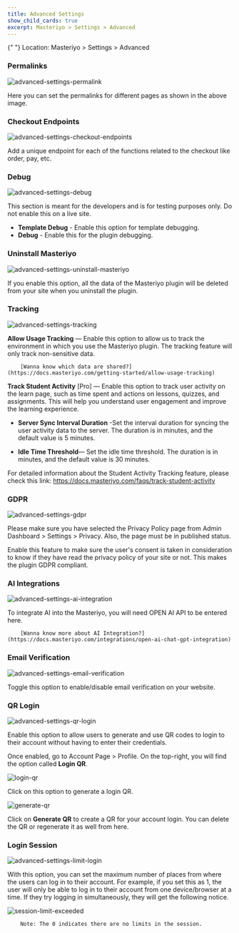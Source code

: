 ```yaml
---
title: Advanced Settings
show_child_cards: true
excerpt: Masteriyo > Settings > Advanced
---
```


<Callout>
  {" "}  
  Location: Masteriyo > Settings > Advanced
</Callout>

### Permalinks

![advanced-settings-permalink](https://github.com/user-attachments/assets/cc38264f-b042-4793-98c1-028221b7d6f2)

Here you can set the permalinks for different pages as shown in the above image.

### Checkout Endpoints

![advanced-settings-checkout-endpoints](https://github.com/user-attachments/assets/c770adae-fbc7-4c31-984b-b992b2978f98)

Add a unique endpoint for each of the functions related to the checkout like order, pay, etc.

### Debug

![advanced-settings-debug](https://github.com/user-attachments/assets/8984d1dc-cafb-4257-9186-42a31398c2f9)

This section is meant for the developers and is for testing purposes only. Do not enable this on a live site.

- **Template Debug** - Enable this option for template debugging.
- **Debug** - Enable this for the plugin debugging.

### Uninstall Masteriyo

![advanced-settings-uninstall-masteriyo](https://github.com/user-attachments/assets/ae69a55a-c691-4149-89b0-6db3d999a058)

If you enable this option, all the data of the Masteriyo plugin will be deleted from your site when you uninstall the plugin.

### Tracking

![advanced-settings-tracking](https://github.com/user-attachments/assets/136341ed-ced6-4b2a-b427-c06b62a6a342)

**Allow Usage Tracking** — Enable this option to allow us to track the environment in which you use the Masteriyo plugin. The tracking feature will only track non-sensitive data.

        [Wanna know which data are shared?](https://docs.masteriyo.com/getting-started/allow-usage-tracking)

**Track Student Activity** [Pro] — Enable this option to track user activity on the learn page, such as time spent and actions on lessons, quizzes, and assignments. This will help you understand user engagement and improve the learning experience.

- **Server Sync Interval Duration** -Set the interval duration for syncing the user activity data to the server. The duration is in minutes, and the default value is 5 minutes.

- **Idle Time Threshold**— Set the idle time threshold. The duration is in minutes, and the default value is 30 minutes.

For detailed information about the Student Activity Tracking feature, please check this link: https://docs.masteriyo.com/faqs/track-student-activity

### GDPR

![advanced-settings-gdpr](https://github.com/user-attachments/assets/c18b7276-64a7-4877-b360-da512d1a0091)

Please make sure you have selected the Privacy Policy page from Admin Dashboard > Settings > Privacy. Also, the page must be in published status.

Enable this feature to make sure the user's consent is taken in consideration to know if they have read the privacy policy of your site or not. This makes the plugin GDPR compliant.

### AI Integrations

![advanced-settings-ai-integration](https://github.com/user-attachments/assets/39fa8870-b29f-481e-9ed0-d62208eb5b02)

To integrate AI into the Masteriyo, you will need OPEN AI API to be entered here.

        [Wanna know more about AI Integration?](https://docs.masteriyo.com/integrations/open-ai-chat-gpt-integration)

### Email Verification

![advanced-settings-email-verification](https://github.com/user-attachments/assets/0985fbc6-f0af-48b4-b4eb-2989080f0a1a)

Toggle this option to enable/disable email verification on your website.

### QR Login

![advanced-settings-qr-login](https://github.com/user-attachments/assets/218021fb-be8d-40ce-aa85-1be60428fed5)

Enable this option to allow users to generate and use QR codes to login to their account without having to enter their credentials.

Once enabled, go to Account Page > Profile. On the top-right, you will find the option called **Login QR**.

![login-qr](https://github.com/Masteriyo/masteriyo-docs/assets/75772539/6b71437b-7acd-4a52-9430-07556a9ba9e3)

Click on this option to generate a login QR.

![generate-qr](https://github.com/Masteriyo/masteriyo-docs/assets/75772539/bf13a967-246b-4560-a901-d8d4a5b4b368)

Click on **Generate QR** to create a QR for your account login. You can delete the QR or regenerate it as well from here.

### Login Session

![advanced-settings-limit-login](https://github.com/user-attachments/assets/c070c3dc-535e-4d47-9bbb-4b8c58141ae0)

With this option, you can set the maximum number of places from where the users can log in to their account. For example, if you set this as 1, the user will only be able to log in to their account from one device/browser at a time. If they try logging in simultaneously, they will get the following notice.

![session-limit-exceeded](https://github.com/Masteriyo/masteriyo-docs/assets/75772539/05cdcb8c-169b-4ab8-b8ed-08e38babd33a)

        Note: The 0 indicates there are no limits in the session.
